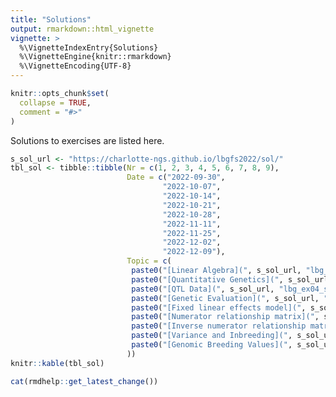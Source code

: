 ```yaml
---
title: "Solutions"
output: rmarkdown::html_vignette
vignette: >
  %\VignetteIndexEntry{Solutions}
  %\VignetteEngine{knitr::rmarkdown}
  %\VignetteEncoding{UTF-8}
---
```


```r
knitr::opts_chunk$set(
  collapse = TRUE,
  comment = "#>"
)
```

Solutions to exercises are listed here.

```r
s_sol_url <- "https://charlotte-ngs.github.io/lbgfs2022/sol/"
tbl_sol <- tibble::tibble(Nr = c(1, 2, 3, 4, 5, 6, 7, 8, 9),
                          Date = c("2022-09-30",
                                  "2022-10-07",
                                  "2022-10-14",
                                  "2022-10-21",
                                  "2022-10-28",
                                  "2022-11-11",
                                  "2022-11-25",
                                  "2022-12-02",
                                  "2022-12-09"),
                          Topic = c(
                           paste0("[Linear Algebra](", s_sol_url, "lbg_ex02_sol.pdf)", collapse = ""),
                           paste0("[Quantitative Genetics](", s_sol_url, "lbg_ex03_sol.pdf)", collapse = ""),
                           paste0("[QTL Data](", s_sol_url, "lbg_ex04_sol.pdf)", collapse = ""),
                           paste0("[Genetic Evaluation](", s_sol_url, "lbg_ex05_sol.pdf)", collapse = ""),
                           paste0("[Fixed linear effects model](", s_sol_url, "lbg_ex06_sol.pdf)", collapse = ""),
                           paste0("[Numerator relationship matrix](", s_sol_url, "lbg_ex07_sol.pdf)", collapse = ""),
                           paste0("[Inverse numerator relationship matrix](", s_sol_url, "lbg_ex08_sol.pdf)", collapse = ""),
                           paste0("[Variance and Inbreeding](", s_sol_url, "lbg_ex09.pdf)", collapse = ""),
                           paste0("[Genomic Breeding Values](", s_sol_url, "lbg_ex10_sol.pdf)", collapse = "")
                          ))
knitr::kable(tbl_sol)
```


```r
cat(rmdhelp::get_latest_change())
```
